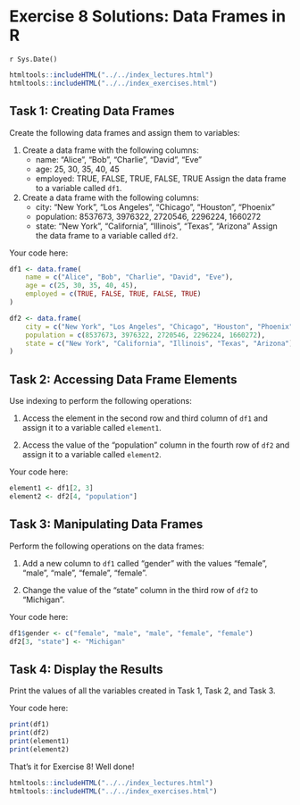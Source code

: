 # Exercise 8 Solutions: Data Frames in R
`r Sys.Date()`

```r
htmltools::includeHTML("../../index_lectures.html")
htmltools::includeHTML("../../index_exercises.html")
```



## Task 1: Creating Data Frames

Create the following data frames and assign them to variables:

1. Create a data frame with the following columns:
   - name: "Alice", "Bob", "Charlie", "David", "Eve"
   - age: 25, 30, 35, 40, 45
   - employed: TRUE, FALSE, TRUE, FALSE, TRUE Assign the data frame to a
   variable called `df1`.

2. Create a data frame with the following columns:
   - city: "New York", "Los Angeles", "Chicago", "Houston", "Phoenix"
   - population: 8537673, 3976322, 2720546, 2296224, 1660272
   - state: "New York", "California", "Illinois", "Texas", "Arizona" Assign
   the data frame to a variable called `df2`.

Your code here:

```r
df1 <- data.frame(
    name = c("Alice", "Bob", "Charlie", "David", "Eve"),
    age = c(25, 30, 35, 40, 45),
    employed = c(TRUE, FALSE, TRUE, FALSE, TRUE)
)

df2 <- data.frame(
    city = c("New York", "Los Angeles", "Chicago", "Houston", "Phoenix"),
    population = c(8537673, 3976322, 2720546, 2296224, 1660272),
    state = c("New York", "California", "Illinois", "Texas", "Arizona")
)
```

## Task 2: Accessing Data Frame Elements

Use indexing to perform the following operations:

1. Access the element in the second row and third column of `df1` and assign
   it to a variable called `element1`.

2. Access the value of the "population" column in the fourth row of `df2` and
   assign it to a variable called `element2`.

Your code here:

```r
element1 <- df1[2, 3]
element2 <- df2[4, "population"]
```

## Task 3: Manipulating Data Frames

Perform the following operations on the data frames:

1. Add a new column to `df1` called "gender" with the values "female",
   "male", "male", "female", "female".

2. Change the value of the "state" column in the third row of `df2` to
   "Michigan".

Your code here:

```r
df1$gender <- c("female", "male", "male", "female", "female")
df2[3, "state"] <- "Michigan"
```

## Task 4: Display the Results

Print the values of all the variables created in Task 1, Task 2, and Task 3.

Your code here:

```r
print(df1)
print(df2)
print(element1)
print(element2)
```

That's it for Exercise 8! Well done!


```r
htmltools::includeHTML("../../index_lectures.html")
htmltools::includeHTML("../../index_exercises.html")
```

